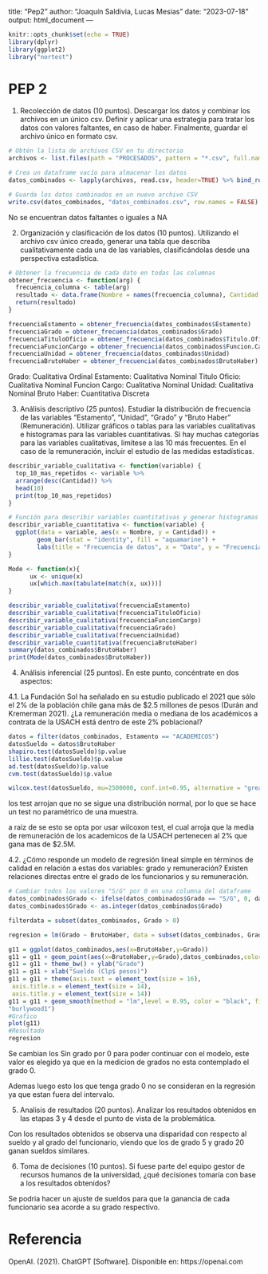 
title: "Pep2"
author: "Joaquín Saldivia, Lucas Mesias"
date: "2023-07-18"
output: html_document
---

```r
knitr::opts_chunk$set(echo = TRUE)
library(dplyr)
library(ggplot2)
library("nortest")
```

# PEP 2

1. Recolección de datos (10 puntos). Descargar los datos y combinar los archivos en un único csv. Definir y aplicar una estrategia para tratar los datos con valores faltantes, en caso de haber. Finalmente, guardar el archivo único en formato csv.

```r
# Obtén la lista de archivos CSV en tu directorio
archivos <- list.files(path = "PROCESADOS", pattern = "*.csv", full.names = TRUE)

# Crea un dataframe vacío para almacenar los datos
datos_combinados <- lapply(archivos, read.csv, header=TRUE) %>% bind_rows()

# Guarda los datos combinados en un nuevo archivo CSV
write.csv(datos_combinados, "datos_combinados.csv", row.names = FALSE)
```

No se encuentran datos faltantes o iguales a NA

2. Organización y clasificación de los datos (10 puntos). Utilizando el archivo csv único creado, generar una tabla que describa cualitativamente cada una de las variables, clasificándolas desde una perspectiva estadística.

```r
# Obtener la frecuencia de cada dato en todas las columnas
obtener_frecuencia <- function(arg) {
  frecuencia_columna <- table(arg)
  resultado <- data.frame(Nombre = names(frecuencia_columna), Cantidad = as.vector(frecuencia_columna))
  return(resultado)
}

frecuenciaEstamento = obtener_frecuencia(datos_combinados$Estamento)
frecuenciaGrado = obtener_frecuencia(datos_combinados$Grado)
frecuenciaTituloOficio = obtener_frecuencia(datos_combinados$Titulo.Oficio)
frecuenciaFuncionCargo = obtener_frecuencia(datos_combinados$Funcion.Cargo)
frecuenciaUnidad = obtener_frecuencia(datos_combinados$Unidad)
frecuenciaBrutoHaber = obtener_frecuencia(datos_combinados$BrutoHaber)

```

Grado: Cualitativa Ordinal
Estamento: Cualitativa Nominal
Titulo Oficio: Cualitativa Nominal
Funcion Cargo: Cualitativa Nominal
Unidad: Cualitativa Nominal
Bruto Haber: Cuantitativa Discreta

3. Análisis descriptivo (25 puntos). Estudiar la distribución de frecuencia de las variables “Estamento”, “Unidad”, “Grado” y “Bruto Haber” (Remuneración). Utilizar gráficos o tablas para las variables cualitativas e histogramas para las variables cuantitativas. Si hay muchas categorías para las variables cualitativas, limítese a las 10 más frecuentes. En el caso de la remuneración, incluir el estudio de las medidas estadísticas.

```r
describir_variable_cualitativa <- function(variable) {
  top_10_mas_repetidos <- variable %>%
  arrange(desc(Cantidad)) %>%
  head(10)
  print(top_10_mas_repetidos)
}

# Función para describir variables cuantitativas y generar histogramas
describir_variable_cuantitativa <- function(variable) {
  ggplot(data = variable, aes(x = Nombre, y = Cantidad)) +
        geom_bar(stat = "identity", fill = "aquamarine") +
        labs(title = "Frecuencia de datos", x = "Dato", y = "Frecuencia")
}

Mode <- function(x){
      ux <- unique(x)
      ux[which.max(tabulate(match(x, ux)))]
}

describir_variable_cualitativa(frecuenciaEstamento)
describir_variable_cualitativa(frecuenciaTituloOficio)
describir_variable_cualitativa(frecuenciaFuncionCargo)
describir_variable_cualitativa(frecuenciaGrado)
describir_variable_cualitativa(frecuenciaUnidad)
describir_variable_cuantitativa(frecuenciaBrutoHaber)
summary(datos_combinados$BrutoHaber)
print(Mode(datos_combinados$BrutoHaber))
```

4. Análisis inferencial (25 puntos). En este punto, concéntrate en dos aspectos:

4.1. La Fundación Sol ha señalado en su estudio publicado el 2021 que sólo el 2% de la población chile gana más de $2.5 millones de pesos (Durán and Kremerman 2021). ¿La remuneración media o mediana de los académicos a contrata de la USACH está dentro de este 2% poblacional?

```r
datos = filter(datos_combinados, Estamento == "ACADEMICOS")
datosSueldo = datos$BrutoHaber
shapiro.test(datosSueldo)$p.value
lillie.test(datosSueldo)$p.value
ad.test(datosSueldo)$p.value
cvm.test(datosSueldo)$p.value

wilcox.test(datosSueldo, mu=2500000, conf.int=0.95, alternative = "greater")

```

los test arrojan que no se sigue una distribución normal, por lo que se hace un test no paramétrico de una muestra.

a raiz de se esto se opta por usar wilcoxon test, el cual arroja que la media de remuneración de los academicos de la USACH pertenecen al 2% que gana mas de $2.5M. 

4.2. ¿Cómo responde un modelo de regresión lineal simple en términos de calidad en relación a estas dos variables: grado y remuneración? Existen relaciones directas entre el grado de los funcionarios y su remuneración.

```r
# Cambiar todos los valores "S/G" por 0 en una columna del dataframe
datos_combinados$Grado <- ifelse(datos_combinados$Grado == "S/G", 0, datos_combinados$Grado)
datos_combinados$Grado <- as.integer(datos_combinados$Grado)

filterdata = subset(datos_combinados, Grado > 0)

regresion = lm(Grado ~ BrutoHaber, data = subset(datos_combinados, Grado > 0))

g11 = ggplot(datos_combinados,aes(x=BrutoHaber,y=Grado))
g11 = g11 + geom_point(aes(x=BrutoHaber,y=Grado),datos_combinados,color="brown")
g11 = g11 + theme_bw() + ylab("Grado")
g11 = g11 + xlab("Sueldo (Clp$ pesos)")
g11 = g11 + theme(axis.text = element_text(size = 16),
 axis.title.x = element_text(size = 14),
 axis.title.y = element_text(size = 14))
g11 = g11 + geom_smooth(method = "lm",level = 0.95, color = "black", fill =
"burlywood1")
#Grafico
plot(g11)
#Resultado
regresion

```

Se cambian los Sin grado por 0 para poder continuar con el modelo, este valor es elegido ya que en la medicion de grados no esta contemplado el grado 0.

Ademas luego esto los que tenga grado 0 no se consideran en la regresión ya que estan fuera del intervalo.

5. Analisis de resultados (20 puntos). Analizar los resultados obtenidos en las etapas 3 y 4 desde el punto de vista de la problemática.

Con los resultados obtenidos se observa una disparidad con respecto al sueldo y al grado del funcionario, viendo que los de grado 5 y grado 20 ganan sueldos similares.

6. Toma de decisiones (10 puntos). Si fuese parte del equipo gestor de recursos humanos de la universidad, ¿qué decisiones tomaría con base a los resultados obtenidos?

Se podria hacer un ajuste de sueldos para que la ganancia de cada funcionario sea acorde a su grado respectivo.


# Referencia

OpenAI. (2021). ChatGPT [Software]. Disponible en: https://openai.com